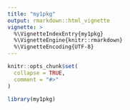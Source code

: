 ```yaml
---
title: "my1pkg"
output: rmarkdown::html_vignette
vignette: >
  %\VignetteIndexEntry{my1pkg}
  %\VignetteEngine{knitr::rmarkdown}
  %\VignetteEncoding{UTF-8}
---
```


```r
knitr::opts_chunk$set(
  collapse = TRUE,
  comment = "#>"
)
```

```r
library(my1pkg)
```
